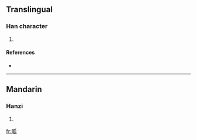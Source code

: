 ==Translingual==

===Han character===
{{Han char|rn=102|rad=田|as=05|sn=10|four=|canj=田竹女人 (WHVO)}}

# {{defn|Han|sort=田05}}

====References====
* {{Han ref|kx=0761.020|dkj=21805|hdz=42536.090|uh=7556|ud=30038}}

----

==Mandarin==

===Hanzi===
{{cmn-hanzi|pin=[[wā]] ([[wa1]])|wg=wa<sup>1</sup>}}

# {{defn|Mandarin|sort=田05}}

[[fr:畖]]
